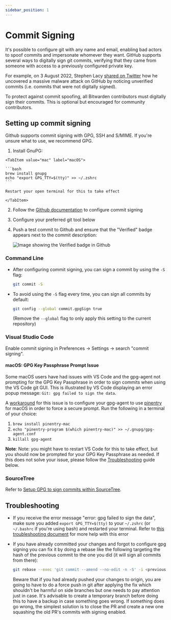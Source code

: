 ```yaml
---
sidebar_position: 1
---
```



# Commit Signing

It's possible to configure git with any name and email, enabling bad actors to spoof commits and
impersonate whomever they want. GitHub supports several ways to digitally sign git commits,
verifying that they came from someone with access to a previously configured private key.

For example, on 3 August 2022, Stephen Lacy
[shared on Twitter](https://twitter.com/stephenlacy/status/1554697080718823424) how he uncovered a
massive malware attack on GitHub by noticing unverified commits (i.e. commits that were not
digitally signed).

To protect against commit spoofing, all Bitwarden contributors must digitally sign their commits.
This is optional but encouraged for community contributors.

## Setting up commit signing

Github supports commit signing with GPG, SSH and S/MIME. If you're unsure what to use, we recommend
GPG.

1.  Install GnuPG:

  <Tabs groupId="os">

    <TabItem value="mac" label="macOS">

    ```bash
    brew install gnupg
    echo "export GPG_TTY=$(tty)" >> ~/.zshrc
    ```

    Restart your open terminal for this to take effect

    </TabItem>

  </Tabs>

2.  Follow the [Github documentation][github-verification] to configure commit signing

3.  Configure your preferred git tool below

4.  Push a test commit to Github and ensure that the "Verified" badge appears next to the commit
    description:

    ![Image showing the Verified badge in Github](./commit-signing.png)

### Command Line

- After configuring commit signing, you can sign a commit by using the `-S` flag:

  ```bash
  git commit -S
  ```

- To avoid using the `-S` flag every time, you can sign all commits by default:

  ```bash
  git config --global commit.gpgSign true
  ```

  (Remove the `--global` flag to only apply this setting to the current repository)

### Visual Studio Code

Enable commit signing in Preferences -> Settings -> search "commit signing".

#### macOS: GPG Key Passphrase Prompt Issue

Some macOS users have had issues with VS Code and the gpg-agent not prompting for the GPG Key
Passphrase in order to sign commits when using the VS Code git GUI. This is illustrated by VS Code
displaying an error popup message: `Git: gpg failed to sign the data`.

A [workaround](https://github.com/microsoft/vscode/issues/43809#issuecomment-828773909) for this
issue is to configure your gpg-agent to use
[pinentry](https://www.gnupg.org/related_software/pinentry/index.html) for macOS in order to force a
secure prompt. Run the following in a terminal of your choice:

1. `brew install pinentry-mac`
2. `echo "pinentry-program $(which pinentry-mac)" >> ~/.gnupg/gpg-agent.conf`
3. `killall gpg-agent`

**Note**: Note: you might have to restart VS Code for this to take effect, but you should now be
prompted for your GPG Key Passphrase as needed. If this does not solve your issue, please follow the
[Troubleshooting](#troubleshooting) guide below.

### SourceTree

Refer to
[Setup GPG to sign commits within SourceTree](https://confluence.atlassian.com/sourcetreekb/setup-gpg-to-sign-commits-within-sourcetree-765397791.html).

## Troubleshooting

- If you receive the error message "error: gpg failed to sign the data", make sure you added
  `export GPG_TTY=$(tty)` to your `~/.zshrc` (or `~/.bashrc` if you're using bash) and restarted
  your terminal. Refer to
  [this troubleshooting document](https://gist.github.com/paolocarrasco/18ca8fe6e63490ae1be23e84a7039374)
  for more help with this error
- If you have already committed your changes and forgot to configure gpg signing you can fix it by
  doing a rebase like the following targeting the hash of the previous commit to the one you did (it
  will sign all commits from there):

  ```bash
  git rebase --exec 'git commit --amend --no-edit -n -S' -i <previous-commmit-hash>
  ```

  Beware that if you had already pushed your changes to origin, you are going to have to do a force
  push in git after applying the fix which shouldn't be harmful on side branches but one needs to
  pay attention just in case. It's advisable to create a temporary branch before doing this to have
  a backup in case something goes wrong. If something does go wrong, the simplest solution is to
  close the PR and create a new one squashing the old PR's commits with signing enabled.

[github-verification]:
  https://docs.github.com/en/authentication/managing-commit-signature-verification/about-commit-signature-verification
